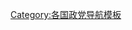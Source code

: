 {{Navbox
| name = 中華民國政黨
| title = {{flagicon|中華民國}} [[中華民國政黨]]<small>（[[中華民國政黨列表|列表]]）</small>
| state = {{{state|autocollapse}}}
| listclass = hlist
| above = 僅包含向[[內政部民政司]]登記在案者<br/>圖例：<u>'''現存主要政黨'''</u>、<u>現存其他政黨</u>、失聯、解散、撤銷備案或廢止備案政黨
| group1 = [[臺灣省戒嚴令|臺灣解嚴]]前成立
| list1 =
* <u>'''[[中國國民黨]]'''</u>
* [[中國中和黨]]
* <u>[[中國青年黨]]</u>
* [[青年中國黨]]
* [[中國中青黨]]
* [[中國民主社會黨]]
* [[中國新社會黨]]
* [[中國民主青年黨]]
* [[民主行動黨 (臺灣)|民主行動黨]]
* <u>'''[[民主進步黨]]'''</u>
| group2 = 臺灣解嚴後至1989年間成立
| list2 =
* [[中國自由民主黨]]
* [[中國民主革新黨]]
* [[工黨 (臺灣)|工黨]]
* <u>[[中國民眾黨]]</u>
* [[中國民主正義黨]]
* [[統一民主黨]]
* [[中華共和黨]]
* [[中國統一黨]]
* [[中國民主黨 (1988年)|中國民主黨]]
* [[中國大同民主黨]]
* [[中國老兵統一黨]]
* [[民主自由黨]]
* [[大公黨 (1989年)|大公黨]]
* [[農民黨]]
* [[中國民治黨]]
* [[中國聯合黨]]
* [[中國崇尚正義黨]]
* [[中華青少黨]]
* [[中國鐵衛黨]]
* [[中國忠義黨]]
* <u>'''[[勞動黨 (臺灣)|勞動黨]]'''</u>
* [[忠義致公黨]]
* [[大同黨]]
* [[中國團結黨]]
* [[中國復興黨]]
* [[中國和平黨]]
* [[中國國安黨]]
* [[中國自強黨]]
* [[中國民主憲政黨]]
* [[中國洪英愛國黨]]
* [[中華正統黨]]
* [[中國民主統一黨]]
* [[中國人權促進黨]]
* [[中國全民黨]]
* [[中國保民黨]]
| group3 = 1990年至1999年間成立
| list3 =
* [[台灣原住民黨]]
* [[中國民政黨]]
* [[中興黨]]
* [[中國民富黨]]
* [[民主共和黨 (臺灣)|民主共和黨]]
* [[自主民行黨]]
* [[中華全民均富黨]]
* [[中國大同社會黨]]
* [[天下為公黨]]
* [[中國青年民主黨 (1990年)|青年民主黨]]
* [[中國檳英富國黨]]
* [[真理黨 (台灣)|真理黨]]
* [[中國大同統一黨]]
* [[中華社會民主黨]]
* [[新中國民主建設黨]]
* [[中國自由社會黨]]
* [[中國自立黨]]
* [[中國全民福利黨]]
* [[中國婦女黨]]
* [[中國婦女民主黨]]
* [[中國人民行動黨]]
* [[全國民主非政黨聯盟]]
* [[中華勞工黨]]
* [[全國勞工黨]]
* [[中華少數民族正義黨]]
* [[中華民族共和黨]]
* [[中華安青黨]]
* <u>[[公民黨 (台灣)|公民黨]]</u>
* <u>'''[[新黨]]'''</u>
* [[青年協和進步黨]]
* [[中國國家黨]]
* [[人民團結黨 (臺灣)|人民團結黨]]
* [[先進黨]]
* <u>'''[[綠黨 (臺灣)|綠黨]]'''</u>
* <u>[[家庭基本收入]]</u>
* [[自然律黨]]
* [[建國黨]]
* [[中華新民黨]]
* [[社會改革黨]]
* [[民主聯盟]]
* [[新國家連線]]
* [[台灣民主黨 (1998年)|台灣民主黨]]
* [[中國天同黨]]
* [[中山黨]]
| group4 = 2000年至2009年間成立
| list4 =
* [[中國共和民主黨]]
* <u>'''[[親民黨]]'''</u>
* [[大中華統一陣線]]
* [[新中國統一促進黨]]
* [[臺灣慧行志工黨]]
* <u>'''[[台灣團結聯盟]]'''</u>
* [[台灣族群統一聯盟]]
* [[台灣吾黨]]
* <u>'''[[中華民族致公黨]]'''</u>
* [[富民黨]]
* [[中國喚民黨]]
* <u>[[台灣工黨]]</u>
* [[全民忠義黨]]
* [[世界和平黨]]
* [[工教聯盟]]
* [[民生權利進步黨]]
* [[中華民國自由自在黨]]
* <u>'''[[無黨團結聯盟]]'''</u>
* <u>[[尊嚴黨]]</u>
* [[新台灣黨]]
* [[台灣黨]]
* [[保護台灣大聯盟]]
* [[保衛中華大同盟]]
* [[台灣人民行動黨]]
* [[中華博愛致公黨]]
* <u>'''[[中華統一促進黨]]'''</u>
* [[中國民主進步黨]]
* [[台灣建國聯盟]]
* [[濟弱扶傾聯盟]]
* [[台灣生活黨]]
* [[黨外團結聯盟]]
* [[全民廉政無黨聯盟]]
* [[客家黨]]
* [[台灣新客家黨]]
* [[台灣平民共和黨]]
* [[全民健康聯盟]]
* [[自由工黨]]
* [[臺灣國民黨|台灣國民黨]]
* [[台灣平民民主黨]]
* [[台灣農民黨]]
* [[中華革興黨]]
* [[第三社會黨]]
* [[大道慈悲濟世黨]]
* [[台灣人權聯盟]]
* [[大愛憲改]]
* [[民主和平黨 (臺灣)|民主和平黨]]
* [[台灣民主共和黨]]
* [[世界和平中立黨]]
* [[台灣國家黨]]
* [[本土公民黨]]
* [[中華民生黨]]
* [[台湾共产党 (2008年)|台灣共產黨]]
* [[世界勞工黨]]
* [[中華民族黨]]
* [[廣播電訊聯盟黨]]
* [[惠民黨]]
* [[中華民國共產黨]]
* [[海峽兩岸和平大聯盟黨]]
* [[禮憲黨]]
* [[台灣民生黨]]
* [[孝道黨]]
* <u>[[中華婦女黨]]</u>
* [[中國共產聯盟]]
* [[福爾摩沙法理建國黨]]
* <u>[[人民最大黨]]</u>
* [[東方紅黨]]
* [[臺灣民主共產黨]]
* [[人民黨 (臺灣)|人民黨]]
* [[白黨 (臺灣)|白黨]]
* [[鳳凰黨]]
| group5 = 2010年至2019年間成立
| list5 =
* [[台灣福利黨]]
* [[中華客家黨]]
* [[中華天同黨]]
* [[中華生產黨]]
* [[全民生活政策黨]]
* [[大中華梅花黨]]
* [[百黨聯盟]]
* [[中國洪門致公黨]]
* [[台灣我們的黨]]
* [[大道人民黨]]
* <u>[[台灣民意黨]]</u>
* [[台灣民主運動黨]]
* [[善惡黨]]
* [[中國社會黨 (2010年)|中國社會黨]]
* [[中華家國黨]]
* <u>[[中華照生黨]]</u>
* [[中華建設黨]]
* [[中華維新黨]]
* [[圓黨]]
* [[第三勢力聯盟]]
* [[聖域真明黨]]
* [[政治議題聯盟]]
* [[世界客屬黨]]
* [[中國青蓮黨]]
* [[中華文化黨]]
* [[台灣成功黨]]
* [[中華青年聯合黨]]
* [[中華台商愛國黨]]
* <u>[[正黨 (臺灣)|正黨]]</u>
* [[健保免費]]
* [[台灣民族黨]]
* <u>[[中華聯合黨]]</u>
* [[大道執行聯盟]]
* [[市地公有連線]]
* [[教育免費連線]]
* [[台灣基本法連線]]
* [[臺灣社會民主黨]]
* [[教科文預算保障e聯盟]]
* <u>'''[[人民民主黨 (台灣)|人民民主黨]]'''</u>
* <u>[[新華勞動黨]]</u>
* [[中國新洪門黨]]
* <u>[[正義聯盟 (臺灣)|正義聯盟]]</u>
* [[中華蓬萊兩岸合一大同盟]]
* [[三等國民公義人權自救黨]]
* [[臺灣建國黨 (2011年)|臺灣建國黨]]
* [[共和黨 (臺灣)|共和黨]]
* [[聯合黨 (臺灣)|聯合黨]]
* [[全民無黨聯盟]]
* [[言論自由聯盟]]
* [[司法改革連線]]
* [[中華赤色聯盟]]
* <u>[[台灣革命黨 (2011年)|台灣革命黨]]</u>
* [[民主社會福利建國黨]]
* [[中山梅花黨]]
* [[台灣新住民福利黨]]
* [[人民正義黨]]
* [[文化地球黨]]
* [[明月聯盟]]
* [[和平建國黨]]
* [[道共民主黨]]
* [[中華民國國民生活改善聯盟]]
* <u>[[台灣進步黨]]</u>
* [[中華健康黨]]
* [[富強革命黨]]
* [[台灣整復師聯盟工黨]]
* [[三新梅花黨]]
* [[中華健康聯盟]]
* [[全民的黨]]
* [[中華民族信心黨]]
* [[台灣番薯黨]]
* [[全民行動黨]]
* <u>[[中華新住民黨]]</u>
* [[大道昊天聯盟]]
* [[台灣第一民族黨]]
* [[中華同興黨]]
* [[中華民國臺灣三〇〇年憲政革命行動黨]]
* [[中華兩岸文化經濟黨]]
* <u>[[新生黨 (臺灣)|新生黨]]</u>
* [[中道盛國]]
* [[社會改造黨]]
* <u>[[司法正義黨]]</u>
* [[台灣全民黨]]
* [[中華和平黨]]
* [[公平正義黨]]
* [[中華團結聯盟]]
* [[豪黨]]
* [[新住民共和黨]]
* [[中華文化民主黨]]
* [[台灣人民黨]]
* [[平和黨]]
* <u>[[中國國家社會主義勞工黨]]</u>
* [[中國生產黨]]
* [[移民聯盟黨]]
* [[大中華生產黨]]
* [[軍公教聯盟黨]]
* [[中華民國國政監督聯盟]]
* <u>[[勞工黨 (臺灣)|勞工黨]]</u>
* [[中華民國機車黨]]
* <u>'''[[天宙和平統一家庭黨]]'''</u>
* [[樹黨]]
* [[台灣農漁業聯盟]]
* [[大道聯合黨]]
* [[台灣洪門共濟黨]]
* [[幸福勞工黨]]
* <u>[[經濟黨]]</u>
* [[中華道政國安黨]]
* [[和平鴿聯盟黨]]
* <u>'''[[時代力量]]'''</u>
* [[民國黨]]
* <u>'''[[社會民主黨 (臺灣)|社會民主黨]]'''</u>
* [[全國幸福勞工黨]]
* [[中華民族和合黨]]
* <u>[[自由台灣黨]]</u>
* [[陽光大聯盟]]
* [[台灣獨立黨]]
* [[中國為公黨]]
* [[新政世紀黨]]
* [[社會福利黨]]
* [[全民參政大聯盟]]
* [[台灣未來黨]]
* [[中華青年同盟會]]
* [[臺灣前進黨]]
* [[綠黨社會民主黨聯盟]]
* [[我們自己的黨]]
* [[信心希望聯盟]]
* [[福爾摩沙自立黨]]
* [[虎黨]]
* <u>[[台灣君民黨]]</u>
* [[全民幸福政黨大聯盟]]
* [[世界孫中山梅花聯盟]]
* [[新台灣國民黨聯盟]]
* <u>[[聾國黨]]</u>
* [[中華復興黨]]
* <u>[[興中同盟會]]</u>
* [[自民黨 (臺灣)|自民黨]]
* <u>[[全國人民黨]]</u>
* [[金門黨]]
* [[臺灣民主自治同盟 (2016年)|臺灣民主自治同盟]]
* [[勞動者民主連線]]
* [[本土建國聯盟]]
* [[中華青年民族黨]]
* <u>[[台灣股票黨]]</u>
* [[金門高粱黨]]
* <u>'''[[台灣基進]]'''</u>
* [[中華公民同盟黨]]
* [[台灣新民黨]]
* <u>[[台灣動物保護黨]]</u>
* <u>[[中華文化復興在理黨]]</u>
* <u>'''[[青年陽光黨]]'''</u>
* [[中華道統聯盟]]
* [[華裔和合黨]]
* [[仁愛和平黨]]
* <u>[[臺灣人民共產黨]]</u>
* [[搶救台灣希望聯盟黨]]
* [[公民反媒體壟斷聯盟]]
* [[民生公益]]
* [[中國世界華人統一促進黨]]
* <u>[[中國和平統一黨]]</u>
* [[富裕民生黨]]
* <u>[[宗教聯盟]]</u>
* <u>[[台灣學習黨]]</u>
* [[中國台灣紅黨]]
* [[龍黨]]
* [[中華台灣原住民團結黨]]
* <u>[[世界大同黨]]</u>
* [[中華民族統一黨]]
* [[中華民國93㤫潮黨]]
* [[全民執政黨]]
* [[中華民生經濟改革促進黨]]
* [[國泰民安黨]]
* [[中國愛國黨]]
* [[愛國黨 (臺灣)|愛國黨]]
* [[愛心黨]]
* [[台灣全民和平黨]]
* [[舊臺灣]]
* [[孫文主義力行黨]]
* [[大中華共和黨]]
* [[中華全球客家黨]]
* <u>[[左翼聯盟 (臺灣)|左翼聯盟]]</u>
* <u>[[中華愛國同心會|中華愛國同心黨]]</u>
* <u>[[台灣經濟發展黨]]</u>
* [[國會政黨聯盟]]
* <u>[[合一行動聯盟]]</u>
* <u>[[天一黨]]</u>
* [[中華人民團結同心黨]]
* <u>[[中國統一聯盟|統一聯盟黨]]</u>
* <u>[[和合文化黨]]</u>
* <u>[[安定力量]]</u>
* <u>[[中國紅色統一黨]]</u>
* [[嘉福公德聯盟黨]]
* <u>[[台澎國際法法理建國黨|台澎黨]]</u>
* [[白色聯盟]]
* <u>[[喜樂島聯盟]]</u>
* <u>'''[[台灣民眾黨 (2019年)|台灣民眾黨]]'''</u>
* <u>[[基層聯盟]]</u>
* [[一邊一國行動黨]]
* <u>[[台灣維新]]</u>
* [[創新民主黨]]
* <u>[[小民參政歐巴桑聯盟]]</u>
* [[全民稅務服務黨]]
* [[儲存真實‧因為愛]]
* <u>[[國家公義運動黨]]</u>
* <u>[[夏潮聯合會]]</u>
* [[歡樂無法黨]]
* <u>[[道政聯盟]]</u>
* [[中華中正黨]]
| group6 = 2020年後成立
| list6 =
* <u>[[台灣新住民黨]]</u>
* <u>[[商工統一促進會]]</u>
* <u>[[臺灣雙語無法黨]]</u>
* <u>[[金色力量黨]]</u>
* <u>[[中國庶民黨]]</u>
* <u>[[前進黨 (臺灣)|前進黨]]</u>
* <u>[[台灣澎友黨]]</u>
* <u>[[台灣人民進步黨]]</u>
* <u>[[中華文化共和黨]]</u>
* <u>[[正神名黨]]</u>
* <u>[[更生黨]]</u>
| below = 關於主要政黨在各級民意機關的席次分布，參見：{{tl|中華民國主要政黨}}<br/>關於前全國性政治團體，參見：{{tl|中華民國全國性政治團體}}
}}<noinclude>
{{Collapsible option}}
[[Category:中華民國政黨| ]]
[[Category:中華民國政黨導航模板| ]]
[[Category:各国政党导航模板]]
</noinclude>